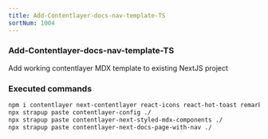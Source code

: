 ```yaml
---
title: Add-Contentlayer-docs-nav-template-TS
sortNum: 1004
---
```

### Add-Contentlayer-docs-nav-template-TS
Add working contentlayer MDX template to existing NextJS project
### Executed commands
```bash
npm i contentlayer next-contentlayer react-icons react-hot-toast remark-gfm rehype-slug rehype-autolink-headings rehype-pretty-code
npx strapup paste contentlayer-config ./
npx strapup paste contentlayer-next-styled-mdx-components ./
npx strapup paste contentlayer-next-docs-page-with-nav ./
```
